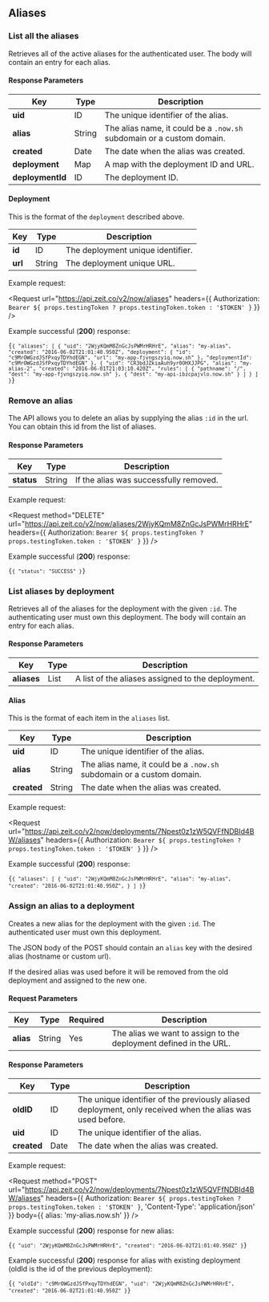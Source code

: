 
## Aliases

### List all the aliases

<Endpoint method="GET" url="/v2/now/aliases" />

Retrieves all of the active aliases for the authenticated user.
The body will contain an entry for each alias.

#### Response Parameters

<!-- prettier-ignore -->
| Key | <HelpLink href="#api-basics/types" hasIcon>Type</HelpLink> | Description |
| -- | -- | -- |
| **uid** | <HelpLink href="#api-basics/types">ID</HelpLink> | The unique identifier of the alias. |
| **alias** | <HelpLink href="#api-basics/types">String</HelpLink> | The alias name, it could be a `.now.sh` subdomain or a custom domain. |
| **created** | <HelpLink href="#api-basics/types">Date</HelpLink> | The date when the alias was created. |
| **deployment** | <HelpLink href="#api-basics/types">Map</HelpLink> | A map with the deployment ID and URL. |
| **deploymentId** | <HelpLink href="#api-basics/types">ID</HelpLink> | The deployment ID. |

#### Deployment

This is the format of the `deployment` described above.

<!-- prettier-ignore -->
| Key | <HelpLink href="#api-basics/types" hasIcon>Type</HelpLink> | Description |
| -- | -- | -- |
| **id** | <HelpLink href="#api-basics/types">ID</HelpLink> | The deployment unique identifier. |
| **url** | <HelpLink href="#api-basics/types">String</HelpLink> | The deployment unique URL. |

<Example>
  <span>Example request:</span>

<Request
  url="https://api.zeit.co/v2/now/aliases"
  headers={{
    Authorization: `Bearer ${
      props.testingToken ? props.testingToken.token : '$TOKEN'
    }`
  }}
/>

Example successful (**200**) response:

<Code lang="json">{`{
  "aliases": [
    {
      "uid": "2WjyKQmM8ZnGcJsPWMrHRHrE",
      "alias": "my-alias",
      "created": "2016-06-02T21:01:40.950Z",
      "deployment": {
        "id": "c9MrOWGzdJSfPxqyTDYhdEGN",
        "url": "my-app-fjvngszyiq.now.sh"
      },
      "deploymentId": "c9MrOWGzdJSfPxqyTDYhdEGN"
    },
    {
      "uid": "CR3bdJZkiaAuh9yr0OHXJJPG",
      "alias": "my-alias-2",
      "created": "2016-06-01T21:03:10.420Z",
      "rules": [
          {
              "pathname": "/",
              "dest": "my-app-fjvngszyiq.now.sh"
          },
          {
              "dest": "my-api-ibzcpajvlo.now.sh"
          }
      ]
    }
  ]
}`}</Code>
</Example>

### Remove an alias

<Endpoint method="DELETE" url="/v2/now/aliases/:id" />

The API allows you to delete an alias by supplying the alias `:id` in the url.
You can obtain this id from the list of aliases.

#### Response Parameters

<!-- prettier-ignore -->
| Key | <HelpLink href="#api-basics/types" hasIcon>Type</HelpLink> | Description |
| -- | -- | -- |
| **status** | <HelpLink href="#api-basics/types">String</HelpLink> | If the alias was successfully removed. |

<Example>
  <span>Example request:</span>

<Request
  method="DELETE"
  url="https://api.zeit.co/v2/now/aliases/2WjyKQmM8ZnGcJsPWMrHRHrE"
  headers={{
    Authorization: `Bearer ${
      props.testingToken ? props.testingToken.token : '$TOKEN'
    }`
  }}
/>

Example successful (**200**) response:

<Code lang="json">{`{
  "status": "SUCCESS"
}`}</Code>
</Example>

### List aliases by deployment

<Endpoint method="GET" url="/v2/now/deployments/:id/aliases" />

Retrieves all of the aliases for the deployment with the given `:id`.
The authenticating user must own this deployment.
The body will contain an entry for each alias.

#### Response Parameters

<!-- prettier-ignore -->
| Key | <HelpLink href="#api-basics/types" hasIcon>Type</HelpLink> | Description |
| -- | -- | -- |
| **aliases** | <HelpLink href="#api-basics/types">List</HelpLink> | A list of the aliases assigned to the deployment. |

#### Alias

This is the format of each item in the `aliases` list.

<!-- prettier-ignore -->
| Key | <HelpLink href="#api-basics/types" hasIcon>Type</HelpLink> | Description |
| -- | -- | -- |
| **uid** | <HelpLink href="#api-basics/types">ID</HelpLink> | The unique identifier of the alias. |
| **alias** | <HelpLink href="#api-basics/types">String</HelpLink> | The alias name, it could be a `.now.sh` subdomain or a custom domain. |
| **created** | <HelpLink href="#api-basics/types">String</HelpLink> | The date when the alias was created. |

<Example>
  <span>Example request:</span>

<Request
  url="https://api.zeit.co/v2/now/deployments/7Npest0z1zW5QVFfNDBId4BW/aliases"
  headers={{
    Authorization: `Bearer ${
      props.testingToken ? props.testingToken.token : '$TOKEN'
    }`
  }}
/>

Example successful (**200**) response:

<Code lang="json">{`{
  "aliases": [
    {
      "uid": "2WjyKQmM8ZnGcJsPWMrHRHrE",
      "alias": "my-alias",
      "created": "2016-06-02T21:01:40.950Z",
    }
  ]
}`}</Code>
</Example>

### Assign an alias to a deployment

<Endpoint method="POST" url="/v2/now/deployments/:id/aliases" />

Creates a new alias for the deployment with the given `:id`. The authenticated user must own this deployment.

The JSON body of the POST should contain an `alias` key with the desired alias (hostname or custom url).

If the desired alias was used before it will be removed from the old deployment and assigned to the new one.

#### Request Parameters

<!-- prettier-ignore -->
| Key | <HelpLink href="#api-basics/types" hasIcon>Type</HelpLink> | Required | Description |
| -- | -- | -- | -- |
| **alias** | <HelpLink href="#api-basics/types">String</HelpLink> | Yes | The alias we want to assign to the deployment defined in the URL. |

#### Response Parameters

<!-- prettier-ignore -->
| Key | <HelpLink href="#api-basics/types" hasIcon>Type</HelpLink> | Description |
| -- | -- | -- |
| **oldID** | <HelpLink href="#api-basics/types">ID</HelpLink> | The unique identifier of the previously aliased deployment, only received when the alias was used before. |
| **uid** | <HelpLink href="#api-basics/types">ID</HelpLink> | The unique identifier of the alias. |
| **created** | <HelpLink href="#api-basics/types">Date</HelpLink> | The date when the alias was created. |

<Example>
  <span>Example request:</span>

<Request
  method="POST"
  url="https://api.zeit.co/v2/now/deployments/7Npest0z1zW5QVFfNDBId4BW/aliases"
  headers={{
    Authorization: `Bearer ${
      props.testingToken ? props.testingToken.token : '$TOKEN'
    }`,
    'Content-Type': 'application/json'
  }}
  body={{
    alias: 'my-alias.now.sh'
  }}
/>

Example successful (**200**) response for new alias:

<Code lang="json">{`{
  "uid": "2WjyKQmM8ZnGcJsPWMrHRHrE",
  "created": "2016-06-02T21:01:40.950Z"
}`}</Code>

Example successful (**200**) response for alias with existing deployment
(<InlineCode>oldId</InlineCode> is the id of the previous deployment):

<Code lang="json">{`{
  "oldId": "c9MrOWGzdJSfPxqyTDYhdEGN",
  "uid": "2WjyKQmM8ZnGcJsPWMrHRHrE",
  "created": "2016-06-02T21:01:40.950Z"
}`}</Code>
</Example>

